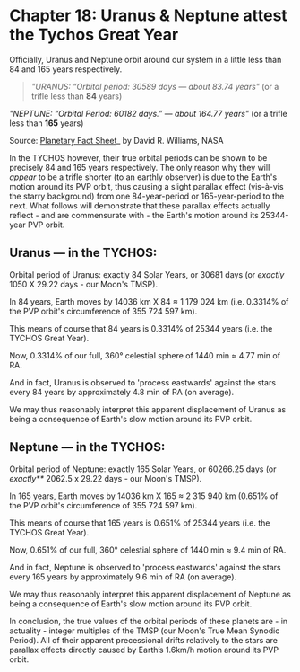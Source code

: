 Chapter 18: Uranus & Neptune attest the Tychos Great Year 
=====================================================

Officially, Uranus and Neptune orbit around our system in a little less than 84 and 165 years respectively. 

> _"URANUS: “Orbital period: 30589 days — about 83.74 years"_ (or a trifle less than **84** years)

_"NEPTUNE: “Orbital Period: 60182 days.” — about 164.77 years"_ (or a trifle less than **165** years)

Source: [Planetary Fact Sheet](https://www.tychos.info/citation/128A_Planet-fact.htm)_ by David R. Williams, NASA  
 
In the TYCHOS however, their true orbital periods can be shown to be precisely 84 and 165 years respectively. The only reason why they will _appear_ to be a trifle shorter (to an earthly observer) is due to the Earth's motion around its PVP orbit, thus causing a slight parallax effect (vis-à-vis the starry background) from one 84-year-period or 165-year-period to the next. What follows will demonstrate that these parallax effects actually reflect - and are commensurate with - the Earth's motion around its 25344-year PVP orbit.  


## Uranus — in the TYCHOS:

Orbital period of Uranus: exactly 84 Solar Years, or 30681 days (or _exactly_ 1050 X 29.22 days - our Moon's TMSP).

In 84 years, Earth moves by 14036 km X 84 ≈ 1 179 024 km (i.e. 0.3314% of the PVP orbit's circumference of 355 724 597 km).

This means of course that 84 years is 0.3314% of 25344 years (i.e. the TYCHOS Great Year).

Now, 0.3314% of our full, 360° celestial sphere of 1440 min ≈ 4.77 min of RA.

And in fact, Uranus is observed to 'process eastwards' against the stars every 84 years by approximately 4.8 min of RA (on average). 

We may thus reasonably interpret this apparent displacement of Uranus as being a consequence of Earth's slow motion around its PVP orbit. 


## Neptune — in the TYCHOS:


Orbital period of Neptune: exactly 165 Solar Years, or 60266.25 days (or _exactly**_ 2062.5 x 29.22 days - our Moon's TMSP).

In 165 years, Earth moves by 14036 km X 165 ≈ 2 315 940 km (0.651% of the PVP orbit's circumference of 355 724 597 km).

This means of course that 165 years is 0.651% of 25344 years (i.e. the TYCHOS Great Year).

Now, 0.651% of our full, 360° celestial sphere of 1440 min ≈ 9.4 min of RA.

And in fact, Neptune is observed to 'process eastwards' against the stars every 165 years by approximately 9.6 min of RA (on average). 

We may thus reasonably interpret this apparent displacement of Neptune as being a consequence of Earth's slow motion around its PVP orbit. 




In conclusion, the true values of the orbital periods of these planets are - in actuality - integer multiples of the TMSP (our Moon's True Mean Synodic Period). All of their apparent precessional drifts relatively to the stars are parallax effects directly caused by Earth’s 1.6km/h motion around its PVP orbit. 




